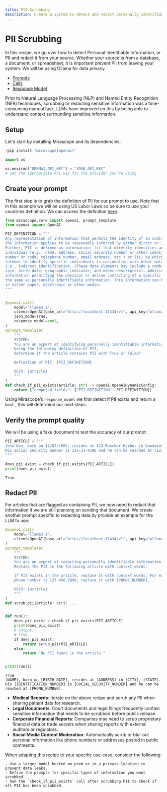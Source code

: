 ```yaml
---
title: PII Scrubbing
description: Create a system to detect and redact personally identifiable information (PII) from text documents using a locally-hosted LLM for enhanced privacy.
---
```


# PII Scrubbing

In this recipe, we go over how to detect Personal Identifiable Information, or PII and redact it from your source. Whether your source is from a database, a document, or spreadsheet, it is important prevent PII from leaving your system. We will be using Ollama for data privacy.

<Info title="Mirascope Concepts Used" collapsible={true} defaultOpen={false}>
<ul>
<li><a href="/docs/mirascope/learn/prompts/">Prompts</a></li>
<li><a href="/docs/mirascope/learn/calls/">Calls</a></li>
<li><a href="/docs/mirascope/learn/response_models/">Response Model</a></li>
</ul>
</Info>

<Note title="Background">
<p>
Prior to Natural Language Processing (NLP) and Named Entity Recognition (NER) techniques, scrubbing or redacting sensitive information was a time-consuming manual task. LLMs have improved on this by being able to understand context surrounding sensitive information.
</p>
</Note>

## Setup

Let's start by installing Mirascope and its dependencies:


```python
!pip install "mirascope[openai]"
```


```python
import os

os.environ["OPENAI_API_KEY"] = "YOUR_API_KEY"
# Set the appropriate API key for the provider you're using
```

## Create your prompt

The first step is to grab the definition of PII for our prompt to use. Note that in this example we will be using US Labor Laws so be sure to use your countries definition. We can access the definition [here](https://www.dol.gov/general/ppii).


```python
from mirascope.core import openai, prompt_template
from openai import OpenAI

PII_DEFINITION = """
Any representation of information that permits the identity of an individual to whom 
the information applies to be reasonably inferred by either direct or indirect means. 
Further, PII is defined as information: (i) that directly identifies an 
individual (e.g., name, address, social security number or other identifying 
number or code, telephone number, email address, etc.) or (ii) by which an agency 
intends to identify specific individuals in conjunction with other data elements, 
i.e., indirect identification. (These data elements may include a combination of gender, 
race, birth date, geographic indicator, and other descriptors). Additionally, 
information permitting the physical or online contacting of a specific individual is 
the same as personally identifiable information. This information can be maintained 
in either paper, electronic or other media.
"""


@openai.call(
    model="llama3.1",
    client=OpenAI(base_url="http://localhost:11434/v1", api_key="ollama"),
    json_mode=True,
    response_model=bool,
)
@prompt_template(
    """
    SYSTEM:
    You are an expert at identifying personally identifiable information (PII).
    Using the following definition of PII, 
    determine if the article contains PII with True or False?

    Definition of PII: {PII_DEFINITION}

    USER: {article}
    """
)
def check_if_pii_exists(article: str) -> openai.OpenAIDynamicConfig:
    return {"computed_fields": {"PII_DEFINITION": PII_DEFINITION}}
```


Using Mirascope’s `response_model` we first detect if PII exists and return a `bool` , this will determine our next steps.

## Verify the prompt quality

We will be using a fake document to test the accuracy of our prompt:



```python
PII_ARTICLE = """
John Doe, born on 12/07/1985, resides at 123 Ruecker Harbor in Goodwinshire, WI. 
His Social Security number is 325-21-4386 and he can be reached at (123) 456-7890. 
"""

does_pii_exist = check_if_pii_exists(PII_ARTICLE)
print(does_pii_exist)
```

    True



## Redact PII

For articles that are flagged as containing PII, we now need to redact that information if we are still planning on sending that document. We create another prompt specific to redacting data by provide an example for the LLM to use:



```python
@openai.call(
    model="llama3.1",
    client=OpenAI(base_url="http://localhost:11434/v1", api_key="ollama"),
)
@prompt_template(
    """
    SYSTEM:
    You are an expert at redacting personally identifiable information (PII).
    Replace the PII in the following article with context words.

    If PII exists in the article, replace it with context words. For example, if the
    phone number is 123-456-7890, replace it with [PHONE_NUMBER].

    USER: {article}
    """
)
def scrub_pii(article: str): ...


def run():
    does_pii_exist = check_if_pii_exists(PII_ARTICLE)
    print(does_pii_exist)
    # Output:
    # True
    if does_pii_exist:
        return scrub_pii(PII_ARTICLE)
    else:
        return "No PII found in the article."


print(run())
```

    True
    [NAME], born on [BIRTH_DATE], resides at [ADDRESS] in [CITY], [STATE]. His [IDENTIFICATION_NUMBER] is [SOCIAL_SECURITY_NUMBER] and he can be reached at [PHONE_NUMBER].


<Info title="Additional Real-World Applications">
<ul>
<li><b>Medical Records</b>: Iterate on the above recipe and scrub any PII when sharing patient data for research.</li>
<li><b>Legal Documents</b>: Court documents and legal filings frequently contain sensitive information that needs to be scrubbed before public release.</li>
<li><b>Corporate Financial Reports</b>: Companies may need to scrub proprietary financial data or trade secrets when sharing reports with external auditors or regulators.</li>
<li><b>Social Media Content Moderation</b>: Automatically scrub or blur out personal information like phone numbers or addresses posted in public comments.</li>
</ul>
</Info>

When adapting this recipe to your specific use-case, consider the following:

    - Use a larger model hosted on prem or in a private location to prevent data leaks.
    - Refine the prompts for specific types of information you want scrubbed.
    - Run the `check_if_pii_exists` call after scrubbing PII to check if all PII has been scrubbed.

